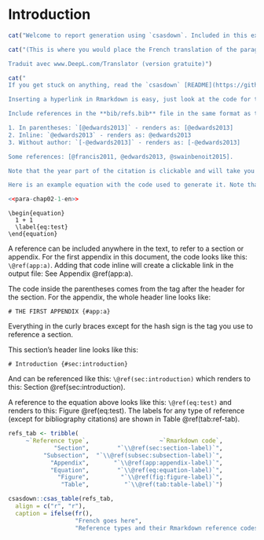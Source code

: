 # Introduction {#sec:introduction}

<!-- An example of how to include text based on the language. The two chunks below shows how switching the toggle in the YAML header for french allows inclusion/rejection of a paragraph. -->

```r
cat("Welcome to report generation using `csasdown`. Included in this example document are many useful bits of information on how to write a reproducible report document using  the `csasdown` package, which is based on [Rmarkdown](https://rmarkdown.rstudio.com/) and [Bookdown](https://bookdown.org/). The information given in this example document should be used with all three `csasdown` document types: Research Document (`resdoc`), Science Response (`sr`), and Technical Report (`techreport`).")
```

```r
cat("(This is where you would place the French translation of the paragraph. Once you do, set needs_trans to FALSE in the chunk header) Bienvenue dans la génération de rapports à l'aide de `csasdown`. Ce document d'exemple contient de nombreuses informations utiles sur la façon d'écrire un rapport reproductible à l'aide du paquetage `csasdown`, qui est basé sur [Rmarkdown] (https://rmarkdown.rstudio.com/) et [Bookdown] (https://bookdown.org/). Les informations données dans cet exemple doivent être utilisées avec les trois types de documents `csasdown` : Document de recherche (`resdoc`), Réponse scientifique (`sr`), et Rapport technique (`techreport`).

Traduit avec www.DeepL.com/Translator (version gratuite)")
```

```r
cat("
If you get stuck on anything, read the `csasdown` [README](https://github.com/pbs-assess/csasdown/blob/master/README.md) carefully and all the [Wiki pages](https://github.com/pbs-assess/csasdown/wiki). There are many tips and tricks located in those pages. 

Inserting a hyperlink in Rmarkdown is easy, just look at the code for the paragraph above. It is located in **01_introduction.Rmd**

Include references in the **bib/refs.bib** file in the same format as the example that is already in the file. This is called *BiBLaTeX* format. Once you have added the reference, you can cite it using Rmarkdown in the following ways:

1. In parentheses: `[@edwards2013]` - renders as: [@edwards2013]
2. Inline: `@edwards2013` - renders as: @edwards2013
3. Without author: `[-@edwards2013]` - renders as: [-@edwards2013]

Some references: [@francis2011, @edwards2013, @swainbenoit2015].

Note that the year part of the citation is clickable and will take you directly to the reference in the References section.

Here is an example equation with the code used to generate it. Note that `csasdown` automatically numbers it on the right-hand side of the page. It does this consecutively throughout the document sections, but appendices are each numbered on their own, e.g. A.1, A.2, ... for Appendix A, and B.1, B.2, ... for Appendix B.")
```

```r
<<para-chap02-1-en>>
```

````
\begin{equation}
  1 + 1
  \label{eq:test}
\end{equation}
````

\begin{equation}
  1 + 1
  \label{eq:test}
\end{equation}

A reference can be included anywhere in the text, to refer to a section or appendix. For the first appendix in this document, the code looks like this: `\@ref(app:a)`. Adding that code inline will create a clickable link in the output file: See Appendix \@ref(app:a).

The code inside the parentheses comes from the tag after the header for the section. For the appendix, the whole header line looks like:

`# THE FIRST APPENDIX {#app:a}`

Everything in the curly braces except for the hash sign is the tag you use to reference a section.

This section's header line looks like this:

`# Introduction {#sec:introduction}`

And can be referenced like this: `\@ref(sec:introduction)` which renders to this: Section \@ref(sec:introduction).

A reference to the equation above looks like this: `\@ref(eq:test)` and renders to this: Figure \@ref(eq:test). The labels for any type of reference (except for bibliography citations) are shown in Table \@ref(tab:ref-tab).

```r
refs_tab <- tribble(
     ~`Reference type`,                    ~`Rmarkdown code`,
             "Section",        "`\\@ref(sec:section-label)`",
          "Subsection",  "`\\@ref(subsec:subsection-label)`",
            "Appendix",       "`\\@ref(app:appendix-label)`",
            "Equation",        "`\\@ref(eq:equation-label)`",
              "Figure",         "`\\@ref(fig:figure-label)`",
               "Table",          "`\\@ref(tab:table-label)`")

csasdown::csas_table(refs_tab,
  align = c("r", "r"),
  caption = ifelse(fr(),
                   "French goes here",
                   "Reference types and their Rmarkdown reference codes."))
```
